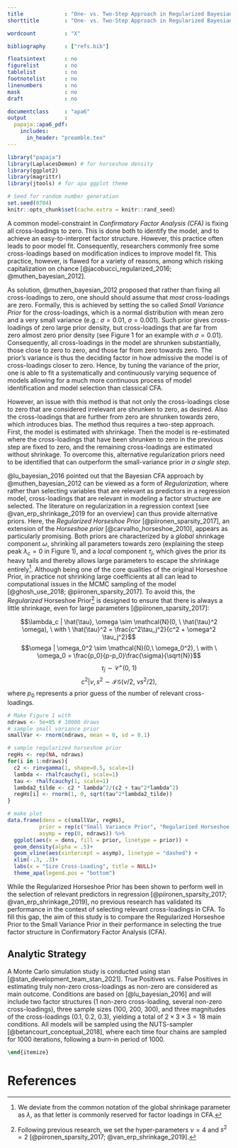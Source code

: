 ```yaml
---
title             : "One- vs. Two-Step Approach in Regularized Bayesian Confirmatory Factor Analysis (CFA)"
shorttitle        : "One- vs. Two-Step Approach in Regularized Bayesian CFA"

wordcount         : "X"

bibliography      : ["refs.bib"]

floatsintext      : no
figurelist        : no
tablelist         : no
footnotelist      : no
linenumbers       : no
mask              : no
draft             : no

documentclass     : "apa6"
output            : 
  papaja::apa6_pdf:
    includes:
      in_header: "preamble.tex"
---
```


```{=tex}
% move text to bottom of page
\vfill
Research Proposal \\
Michael Koch (6412157)\\
Methodology and Statistics for the Behavioral, Biomedical, and Social Sciences \\
Supervisor: Dr. Sara van Erp \\ 
Email: j.m.b.koch@students.uu.nl \\
Word Count: 746 \\
Intented Journal of Publication: Structural Equation Modeling \\
FETC permission obtained on 27'th September 2021

% make page numbers start from second page 
\pagenumbering{arabic}
\setcounter{page}{0}
\thispagestyle{empty}
% make page numbers from second page 
\pagestyle{plain}
```

```r
library("papaja")
library(LaplacesDemon) # for horseshoe density 
library(ggplot2)
library(magrittr)
library(jtools) # for apa ggplot theme
```

```r
# Seed for random number generation
set.seed(0704)
knitr::opts_chunk$set(cache.extra = knitr::rand_seed)
```

\clearpage

A common model-constraint in *Confirmatory Factor Analysis (CFA)* is fixing all cross-loadings to zero. This is done both to identify the model, and to achieve an easy-to-interpret factor structure. However, this practice often leads to poor model fit. Consequently, researchers commonly free some cross-loadings based on modification indices to improve model fit. This practice, however, is flawed for a variety of reasons, among which risking capitalization on chance [@jacobucci_regularized_2016; @muthen_bayesian_2012].

As solution, @muthen_bayesian_2012 proposed that rather than fixing all cross-loadings to zero, one should should assume that *most* cross-loadings are zero. Formally, this is achieved by setting the so called *Small Variance Prior* for the cross-loadings, which is a normal distribution with mean zero and a very small variance (e.g.: $\sigma = 0.01, \  \sigma = 0.001$). Such prior gives cross-loadings of zero large prior density, but cross-loadings that are far from zero almost zero prior density  (see Figure 1 for an example with $\sigma = 0.01$). Consequently, all cross-loadings in the model are shrunken substantially, those close to zero to zero, and those far from zero towards zero. The prior's variance is thus the deciding factor in how admissive the model is of cross-loadings closer to zero. Hence, by tuning the variance of the prior, one is able to fit a systematically and continuously varying sequence of models allowing for a much more continuous process of model identification and model selection than classical CFA. 

However, an issue with this method is that not only the cross-loadings close to zero that are considered irrelevant are shrunken to zero, as desired. Also the cross-loadings that are further from zero are shrunken towards zero, which introduces bias. The method thus requires a two-step approach. First, the model is estimated with shrinkage. Then the model is re-estimated where the cross-loadings that have been shrunken to zero in the previous step are fixed to zero, and the remaining cross-loadings are estimated without shrinkage. To overcome this, alternative regularization priors need to be identified that can outperform the small-variance prior *in a single step*. 

@lu_bayesian_2016 pointed out that the Bayesian CFA approach by @muthen_bayesian_2012 can be viewed as a form of *Regularization*, where rather than selecting variables that are relevant as predictors in a regression model, cross-loadings that are relevant in modeling a factor structure are selected. The literature on regularization in a regression context [see @van_erp_shrinkage_2019 for an overview] can thus provide alternative priors. Here, the *Regularized Horseshoe Prior* [@piironen_sparsity_2017], an extension of the *Horseshoe prior* [@carvalho_horseshoe_2010], appears as particularly promising. Both priors are characterized by a *global* shrinkage component $\omega$, shrinking all parameters towards zero (explaining the steep peak $\lambda_c = 0$ in Figure 1), and a  *local* component $\tau_j$, which gives the prior its heavy tails and thereby allows large parameters to escape the shrinkage entirely^[We deviate from the common notation of the global shrinkage parameter as $\lambda$, as that letter is commonly reserved for factor loadings in CFA.].  Although being one of the core qualities of the original Horseshoe Prior, in practice not shrinking large coefficients at all can lead to computational issues in the MCMC sampling of the model [@ghosh_use_2018; @piironen_sparsity_2017]. To avoid this, the *Regularized* Horseshoe Prior^[Following previous research, we set the hyper-parameters  $\nu = 4$ and $s^2 = 2$ [@piironen_sparsity_2017; @van_erp_shrinkage_2019].] is designed to ensure that there is always a little shrinkage, even for large parameters [@piironen_sparsity_2017]:


$$\lambda_c | \hat{\tau}, \omega \sim \mathcal{N}(0, \ \hat{\tau}^2 \omega), \ with \ \hat{\tau}^2 = \frac{c^2\tau_j^2}{c^2 + \omega^2 \tau_j^2}$$
$$\omega | \omega_0^2 \sim \mathcal{N}(0,\  \omega_0^2), \ with \  \omega_0 = \frac{p_0}{p-p_0}\frac{\sigma}{\sqrt{N}}$$
$$\tau_j \sim \mathcal{C^+}(0, \ 1)$$
$$c^2 | \nu, s^2 \sim \mathcal{IG}(\nu/2, \  \nu s^2/2),$$
where $p_0$ represents a prior guess of the number of relevant cross-loadings. 

```r
# Make Figure 1 with 
ndraws <- 5e+05 # 10000 draws
# sample small variance prior
smallVar <- rnorm(ndraws, mean = 0, sd = 0.1)

# sample regularized horseshoe prior
regHs <- rep(NA, ndraws)
for(i in 1:ndraws){
  c2 <- rinvgamma(1, shape=0.5, scale=1)
  lambda <- rhalfcauchy(1, scale=1)
  tau <- rhalfcauchy(1, scale=1)
  lambda2_tilde <- c2 * lambda^2/(c2 + tau^2*lambda^2)
  regHs[i] <- rnorm(1, 0, sqrt(tau^2*lambda2_tilde))
}

# make plot
data.frame(dens = c(smallVar, regHs), 
          prior = rep(c("Small Variance Prior", "Regularized Horseshoe Prior"), each = ndraws),
          asymp = rep(0, ndraws)) %>% 
  ggplot(aes(x = dens, fill = prior, linetype = prior)) + 
  geom_density(alpha = .5)+
  geom_vline(aes(xintercept = asymp), linetype = "dashed") +
  xlim(-.3, .3)+
  labs(x = "Size Cross-Loading", title = NULL)+
  theme_apa(legend.pos = "bottom")
```

While the Regularized Horseshoe Prior has been shown to perform well in the selection of relevant predictors in regression [@piironen_sparsity_2017; @van_erp_shrinkage_2019], no previous research has validated its performance in the context of selecting relevant cross-loadings in CFA. To fill this gap, the aim of this study is to compare the Regularized Horseshoe Prior to the Small Variance Prior in their performance in selecting the true factor structure in Confirmatory Factor Analysis (CFA). 


## Analytic Strategy

A Monte Carlo simulation study is conducted using stan [@stan_development_team_stan_2021]. 
True Positives vs. False Positives in estimating truly non-zero cross-loadings as non-zero are considered as main outcome.
Conditions are based on [@lu_bayesian_2016] and will include two factor structures (1 non-zero cross-loading, several non-zero cross-loadings), three sample sizes (100, 200, 300), and three magnitudes of the cross-loadings (0.1, 0.2, 0.3), yielding a total of $2 \times 3 \times 3 = 18$ main conditions. All models will be sampled using the NUTS-sampler [@betancourt_conceptual_2018], where each time four chains are sampled for 1000 iterations, following a burn-in period of 1000.

\clearpage

```tex
\end{itemize}
```

# References

\begingroup
\setlength{\parindent}{-0.5in}
\setlength{\leftskip}{0.5in}

<div id="refs" custom-style="Bibliography"></div>
\endgroup
